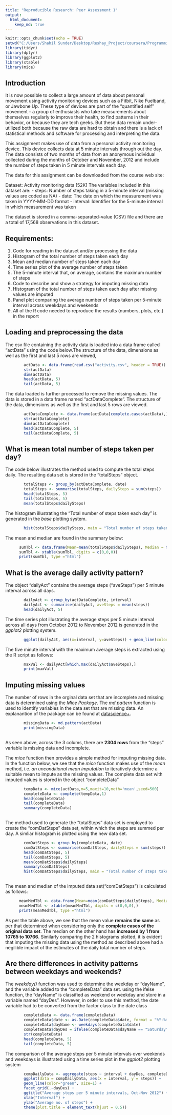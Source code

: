 ```yaml
---
title: "Reproducible Research: Peer Assessment 1"
output: 
  html_document:
    keep_md: true
---
```

```r
knitr::opts_chunk$set(echo = TRUE)
setwd("C:/Users/Shahil Sunder/Desktop/Reshay_Project/coursera/ProgrammingAssignment2/RepData_PeerAssessment 1/RepData_PeerAssessment1")
library(tidyr)
library(dplyr)
library(ggplot2)
library(xtable)
library(mice)
```

## Introduction

It is now possible to collect a large amount of data about personal movement using activity monitoring devices such as a Fitbit, Nike Fuelband, or Jawbone Up. These type of devices are part of the “quantified self” movement – a group of enthusiasts who take measurements about themselves regularly to improve their health, to find patterns in their behavior, or because they are tech geeks. But these data remain under-utilized both because the raw data are hard to obtain and there is a lack of statistical methods and software for processing and interpreting the data.

This assignment makes use of data from a personal activity monitoring device. This device collects data at 5 minute intervals through out the day. The data consists of two months of data from an anonymous individual collected during the months of October and November, 2012 and include the number of steps taken in 5 minute intervals each day.

The data for this assignment can be downloaded from the course web site:

Dataset: Activity monitoring data [52K]
The variables included in this dataset are:
- steps: Number of steps taking in a 5-minute interval (missing values are coded as \color{red}{\verb|NA|}NA)
- date: The date on which the measurement was taken in YYYY-MM-DD format
- interval: Identifier for the 5-minute interval in which measurement was taken

The dataset is stored in a comma-separated-value (CSV) file and there are a total of 17,568 observations in this dataset.

## Requirements:

1. Code for reading in the dataset and/or processing the data
2. Histogram of the total number of steps taken each day
3. Mean and median number of steps taken each day
4. Time series plot of the average number of steps taken
5. The 5-minute interval that, on average, contains the maximum number of steps
6. Code to describe and show a strategy for imputing missing data
7. Histogram of the total number of steps taken each day after missing values are imputed
8. Panel plot comparing the average number of steps taken per 5-minute interval across weekdays and weekends
9. All of the R code needed to reproduce the results (numbers, plots, etc.) in the report


## Loading and preprocessing the data

The csv file containing the activity data is loaded into a data frame called "actData" using the code below.The structure of the data, dimensions as well as the first and last 5 rows are viewed,

```r
        actData <- data.frame(read.csv("activity.csv", header = TRUE))
        str(actData)
        dim(actData)
        head(actData, 5)
        tail(actData, 5)
```

The data loaded is further processed to remove the missing values. The data is stored in a data frame named "actDataComplete". The structure of the data, dimensions as well as the first and last 5 rows are viewed.

```r
        actDataComplete <- data.frame(actData[complete.cases(actData),])
        str(actDataComplete)
        dim(actDataComplete)
        head(actDataComplete, 5)
        tail(actDataComplete, 5)
```

## What is mean total number of steps taken per day?

The code below illustrates the method used to compute the total steps daily. The resulting data set is stored in the "totalSteps" object.

```r
        totalSteps <- group_by(actDataComplete, date)
        totalSteps <- summarise(totalSteps, dailySteps = sum(steps))
        head(totalSteps, 5)
        tail(totalSteps, 5)
        mean(totalSteps$dailySteps)
```

The histogram illustrating the "Total number of steps taken each day" is generated in the *base* plotting system.

```r

        hist(totalSteps$dailySteps, main = "Total number of steps taken each day", xlab = "Total Steps per day", col = "red")
```

The mean and median are found in the summary below:

```r
      sumTbl <- data.frame(Mean=mean(totalSteps$dailySteps), Median = median(totalSteps$dailySteps), stringsAsFactors=FALSE) 
      sumTbl <- xtable(sumTbl, digits = c(0,0,0))
      print(sumTbl, type ="html")
```

## What is the average daily activity pattern?

The object "dailyAct" contains the average steps ("aveSteps") per 5 minute interval across all days. 

```r
        dailyAct <- group_by(actDataComplete, interval)
        dailyAct <- summarise(dailyAct, aveSteps = mean(steps))
        head(dailyAct, 5)
```

The time series plot illustrating the average steps per 5 minute interval across all days from October 2012 to November 2012 is generated in the *ggplot2* plotting system.

```r
        ggplot(dailyAct, aes(x=interval, y=aveSteps)) + geom_line(color="red", size=1) + xlab("Interval") + ylab("Average no. of steps") + ggtitle("Average steps per 5 minute intervals, Oct-Nov 2012") + theme(plot.title = element_text(hjust = 0.5))
```

The five minute interval with the maximum average steps is extracted using the R script as follows:

```r
        maxVal <- dailyAct[which.max(dailyAct$aveSteps),]
        print(maxVal)
```

## Imputing missing values

The number of rows in the orginal data set that are incomplete and missing data is determined using the *Mice Package*. The *md.pattern* function is used to identify variables in the data set that are missing data. An explanantion of the package can be found at [datascience+](https://datascienceplus.com/imputing-missing-data-with-r-mice-package/).

```r
        missingData <- md.pattern(actData)
        print(missingData)
      
``` 

As seen above, across the 3 colums, there are **2304 rows** from the "steps" variable is missing data and incomplete.

The *mice* function then provides a simple method for imputing missing data. In the function below, we see that the *mice* function makes use of the *mean* method, i.e. *an unconditional mean imputation* to iteratively determine a suitable mean to impute as the missing values. The complete data set with imputed values is stored in the object "completeData"

```r
        tempData <- mice(actData,m=5,maxit=10,meth='mean',seed=500)
        completeData <- complete(tempData,1)
        head(completeData)
        tail(completeData)
        summary(completeData)
      
``` 

The method used to generate the "totalSteps" data set is employed to create the "comDatSteps" data set, within which the steps are summed per day. A simliar histogram is plotted using the new data set. 

```r
        comDatSteps <- group_by(completeData, date)
        comDatSteps <- summarise(comDatSteps, dailySteps = sum(steps))
        head(comDatSteps, 5)
        tail(comDatSteps, 5)
        mean(comDatSteps$dailySteps)
        summary(comDatSteps)
        hist(comDatSteps$dailySteps, main = "Total number of steps taken each day", xlab = "Total Steps per day", col = "green")
      
```

The mean and median of the imputed data set("comDatSteps") is calculated as follows:

```r
      meanMedTbl <- data.frame(Mean=mean(comDatSteps$dailySteps), Median = median(comDatSteps$dailySteps), stringsAsFactors=FALSE) 
      meanMedTbl <- xtable(meanMedTbl, digits = c(0,0,0),)
      print(meanMedTbl, type ="html")
```

As per the table above, we see that the mean value **remains the same** as per that determined when considering only the **complete cases of the original data set**. The median on the other hand has **increased by 1 from 10765 to 10766**. Similarly comparing the 2 histograms plotted, it is evident that imputing the missing data using the method as described above had a negilible impact of the estimates of the daily total number of steps.

## Are there differences in activity patterns between weekdays and weekends?

The *weekday()* function was used to determine the weekday or "dayName", and the variable added to the "completeData" data set. using the ifelse function, the "dayName" is classified as weekend or weekday and store in a variable named "dayDes". However, in order to use this method, the date variable had to be converted from the factor class to the date class  

```r
        completeData <- data.frame(completeData)
        completeData$date <- as.Date(completeData$date, format = "%Y-%m-%d")
        completeData$dayName <- weekdays(completeData$date)
        completeData$dayDes = ifelse(completeData$dayName == "Saturday" | completeData$dayName == "Sunday","weekend","weekday")
        str(completeData)
        head(completeData, 5)
        tail(completeData, 5)
```

The comparison of the average steps per 5 minute intervals over weekends and weekdays is illustrated using a time series plot in the *ggplot2* plotting system 

```r
        compDailyData <- aggregate(steps ~ interval + dayDes, completeData, mean)
        ggplot(data = compDailyData, aes(x = interval, y = steps)) + 
        geom_line(color="green", size=1) +
        facet_grid(.~dayDes) +
        ggtitle("Average steps per 5 minute intervals, Oct-Nov 2012") +
        xlab("Interval") +
        ylab("Average no. of steps") +
        theme(plot.title = element_text(hjust = 0.5))
              
```









